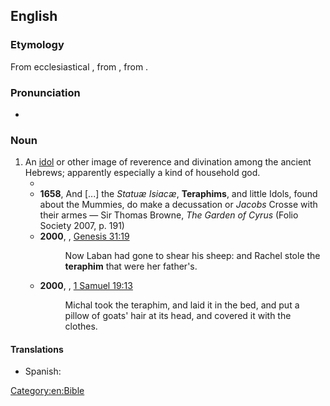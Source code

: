==English==

===Etymology===
From ecclesiastical {{der|en|la|theraphim}}, from {{etyl|grc|en}} {{m|grc|θεραφίν}}, from {{etyl|he|en}} {{m|he|תְּרָפִים||household gods|tr=t'rafím}}.

===Pronunciation===
* {{IPA|en|/ˈtɛɹəfɪm/}}

===Noun===
{{en-noun}}

# An [[idol]] or other image of reverence and divination among the ancient Hebrews; apparently especially a kind of household god.
#* {{RQ:KJV|Judges|18|20|passage=And the priest's heart was glad, and he took the ephod, and the teraphim, and the graven image, and went in the midst of the people}}
#* '''1658''', And [...] the ''Statuæ Isiacæ'', '''Teraphims''', and little Idols, found about the Mummies, do make a decussation or ''Jacobs'' Crosse with their armes — Sir Thomas Browne, ''The Garden of Cyrus'' (Folio Society 2007, p. 191)
#* '''2000''', {{w|World English Bible}}, [https://en.wikisource.org/wiki/Bible_%28World_English%29/Genesis#Chapter_31 Genesis 31:19]
#*:Now Laban had gone to shear his sheep: and Rachel stole the '''teraphim''' that were her father's.
#* '''2000''', {{w|World English Bible}}, [http://en.wikisource.org/wiki/Bible_%28World_English%29/1_Samuel#Chapter_19 1 Samuel 19:13]
#*: Michal took the teraphim, and laid it in the bed, and put a pillow of goats' hair at its head, and covered it with the clothes.

====Translations====
{{trans-top|An idol or other image}}
* Spanish: {{t|es|terafim|m}}
{{trans-mid}}
{{trans-bottom}}

[[Category:en:Bible]]